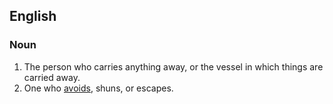 ==English==
===Noun===
#The person who carries anything away, or the vessel in which things are carried away.
#One who [[avoid]]s, shuns, or escapes.